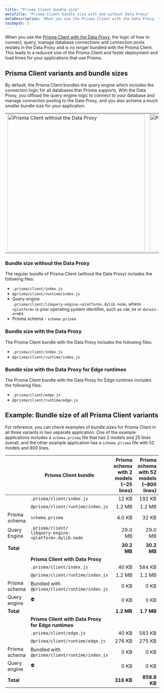 ```yaml
---
title: "Prisma Client bundle size"
metaTitle: "Prisma Client bundle size with and without Data Proxy"
metaDescription: "When you use the Prisma Client with the Data Proxy, the logic of how to connect, query, manage database connections and connection pools resides in the Data Proxy and is no longer bundled with the Prisma Client. This leads to a reduced size of the Prisma Client and faster deployment and load times for your applications that use Prisma."
tocDepth: 3
---
```


<TopBlock>

When you use the [Prisma Client with the Data Proxy](/data-platform/data-proxy/use-data-proxy#), the logic of how to connect, query, manage database connections and connection pools resides in the Data Proxy and is no longer bundled with the Prisma Client. This leads to a reduced size of the Prisma Client and faster deployment and load times for your applications that use Prisma.

</TopBlock>



## Prisma Client variants and bundle sizes

By default, the Prisma Client bundles the query engine which includes the connection logic for all databases that Prisma supports. With the Data Proxy, you offload the query engine logic to connect to your database and manage connection pooling to the Data Proxy, and you also achieve a much smaller bundle size for your application.

<table>
<tr>
<td>
<img
    src="https://website-v9.vercel.app/data-platform/without-data-proxy.svg"
    alt="Prisma Client without the Data Proxy"
    width="450px"
/>
</td>
<td>
<img
    src="https://website-v9.vercel.app/data-platform/with-data-proxy.svg"
    alt="Prisma Client with the Data Proxy"
    width="450px"
/>
</td>
</tr>
</table>

### Bundle size without the Data Proxy

The regular bundle of Prisma Client (without the Data Proxy) includes the following files:

* `.prisma/client/index.js`
* `@prisma/client/runtime/index.js`
* Query engine <br />
    `.prisma/client/libquery-engine-<platform>.dylib.node`, where `<platform>` is your operating system identifier, such as `x86_64` or `darwin-arm64`
* Prisma schema - `schema.prisma`

### Bundle size with the Data Proxy

The Prisma Client bundle with the Data Proxy includes the following files:

* `.prisma/client/index.js`
* `@prisma/client/runtime/index.js`

### Bundle size with the Data Proxy for Edge runtimes

The Prisma Client bundle with the Data Proxy for Edge runtimes includes the following files:

* `.prisma/client/edge.js`
* `@prisma/client/runtime/edge.js`

## Example: Bundle size of all Prisma Client variants

For reference, you can check examples of bundle sizes for Prisma Client in all three variants in two separate application. One of the example applications includes a `schema.prisma` file that has 2 models and 25 lines overall, and the other example application has a `schema.prisma` file with 52 models and 800 lines.

|               | Prisma Client bundle                                           | Prisma schema with 2 models (~25 lines) | Prisma schema with 52 models (~800 lines) | 
| ------------- | -------------------------------------------------------------- | ----------: | -----------: |
|               | `.prisma/client/index.js`                                      |       12 KB |    192 KB   |
|               | `@prisma/client/runtime/index.js`                              |      1.2 MB |    1.2 MB   |
| Prisma schema | `schema.prisma`                                                |      4.0 KB |     32 KB   |
| Query Engine  | `.prisma/client/`<br />`libquery-engine-<platform>.dylib.node` |     29.0 MB |   29.0 MB   |
| **Total**     |                                                                | **30.2 MB** | **30.2 MB** |
|               | **Prisma Client with Data Proxy**                              |             |             |
|               | `.prisma/client/index.js`                                      |      40 KB  |    584 KB   |
|               | `@prisma/client/runtime/index.js`                              |     1.2 MB  |    1.2 MB   |
| Prisma schema | Bundled with `@prisma/client/runtime/index.js`                 |       0 KB  |      0 KB   |
| Query engine  | ⛔️                                                             |        0 KB |       0 KB  |
| **Total**     |                                                                |  **1.2 MB** |  **1.7 MB** |
|               | **Prisma Client with Data Proxy for Edge runtimes**            |             |             |
|               | `.prisma/client/edge.js`                                       |       40 KB |      583 KB |
|               | `@prisma/client/runtime/edge.js`                               |      276 KB |      275 KB |
| Prisma schema | Bundled with `@prisma/client/runtime/index.js`                 |        0 KB |        0 KB |
| Query engine  | ⛔️                                                             |        0 KB |        0 KB  |
| **Total**     |                                                                |  **316 KB** | **858.8 KB** |